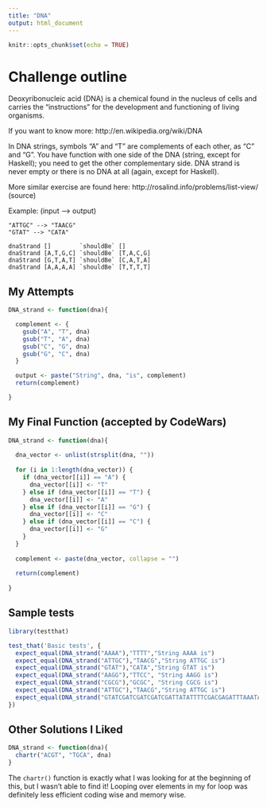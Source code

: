 ```yaml
---
title: "DNA"
output: html_document
---
```


```r
knitr::opts_chunk$set(echo = TRUE)
```

# Challenge outline

Deoxyribonucleic acid (DNA) is a chemical found in the nucleus of cells and carries the "instructions" for the development and functioning of living organisms.

If you want to know more: http://en.wikipedia.org/wiki/DNA

In DNA strings, symbols "A" and "T" are complements of each other, as "C" and "G". You have function with one side of the DNA (string, except for Haskell); you need to get the other complementary side. DNA strand is never empty or there is no DNA at all (again, except for Haskell).

More similar exercise are found here: http://rosalind.info/problems/list-view/ (source)

Example: (input --> output)

```
"ATTGC" --> "TAACG"
"GTAT" --> "CATA"
```

```
dnaStrand []        `shouldBe` []
dnaStrand [A,T,G,C] `shouldBe` [T,A,C,G]
dnaStrand [G,T,A,T] `shouldBe` [C,A,T,A]
dnaStrand [A,A,A,A] `shouldBe` [T,T,T,T]
```

## My Attempts

```r

DNA_strand <- function(dna){

  complement <- {
    gsub("A", "T", dna)
    gsub("T", "A", dna)
    gsub("C", "G", dna)
    gsub("G", "C", dna)
  }

  output <- paste("String", dna, "is", complement)
  return(complement)

}

```


## My Final Function (accepted by CodeWars)

```r
DNA_strand <- function(dna){
  
  dna_vector <- unlist(strsplit(dna, "")) 
  
  for (i in 1:length(dna_vector)) {
    if (dna_vector[[i]] == "A") {
      dna_vector[[i]] <- "T"
    } else if (dna_vector[[i]] == "T") {
      dna_vector[[i]] <- "A"
    } else if (dna_vector[[i]] == "G") {
      dna_vector[[i]] <- "C"
    } else if (dna_vector[[i]] == "C") {
      dna_vector[[i]] <- "G"
    }
  }
  
  complement <- paste(dna_vector, collapse = "")
  
  return(complement)
  
}
```

## Sample tests

```r
library(testthat)

test_that('Basic tests', {
  expect_equal(DNA_strand("AAAA"),"TTTT","String AAAA is")
  expect_equal(DNA_strand("ATTGC"),"TAACG","String ATTGC is")
  expect_equal(DNA_strand("GTAT"),"CATA","String GTAT is")
  expect_equal(DNA_strand("AAGG"),"TTCC", "String AAGG is")
  expect_equal(DNA_strand("CGCG"),"GCGC", "String CGCG is")
  expect_equal(DNA_strand("ATTGC"),"TAACG","String ATTGC is")
  expect_equal(DNA_strand("GTATCGATCGATCGATCGATTATATTTTCGACGAGATTTAAATATATATATATACGAGAGAATACAGATAGACAGATTA"),"CATAGCTAGCTAGCTAGCTAATATAAAAGCTGCTCTAAATTTATATATATATATGCTCTCTTATGTCTATCTGTCTAAT")
})

```


## Other Solutions I Liked

```r

DNA_strand <- function(dna){
  chartr("ACGT", "TGCA", dna)
}

```


The `chartr()` function is exactly what I was looking for at the beginning of this, but I wasn't able to find it! Looping over elements in my for loop was definitely less efficient coding wise and memory wise.


